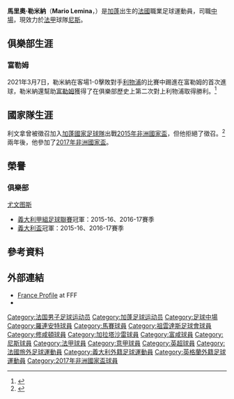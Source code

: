 {{noteTA
|G1=Football
|G2=uefa
|G3=EPL
|T=zh-hans:马里奥·勒米纳;zh-hk:馬里奧·利文拿;zh-tw:馬里奧·勒米納;
|1=zh-hans:马里奥·勒米纳;zh-hk:馬里奧·利文拿;zh-tw:馬里奧·勒米納;
|2=zh-hans:勒米纳;zh-hk:利文拿;zh-tw:勒米納;
}}
{{Infobox football biography
| name        = 馬里奧·勒米納<br/>Mario Lemina
| fullname    = Mario Lemina
| image       = FC Lorient - january 3rd 2013 training - Mario Lemina.JPG
| image_size  = 250
| birth_date  = {{birth date and age|1993|09|1|df=yes}}
| birth_place = {{GAB}}[[利伯維爾|利伯維爾]]
| height      = {{convert|1.83|m|abbr=on}}<ref>{{cite web|url=http://www.juventus.com/en/teams/first-team/midfielders/mario-lemina/index.php|title=Mario Lemina|publisher=juventus.com|accessdate=2015-12-11|archive-date=2017-08-09|archive-url=https://web.archive.org/web/20170809005307/http://www.juventus.com/en/teams/first-team/midfielders/mario-lemina/index.php|dead-url=no}}</ref>
| position    = [[中場|中場]]
| currentclub = [[尼斯蔚藍海岸奧林匹克體操俱樂部|尼斯]]
| clubnumber = 18
| youthyears1 = 2005–2013 | youthclubs1 = [[洛里昂足球俱樂部|洛里昂]]
| clubs1 = [[洛里昂足球俱樂部|洛里昂]]               | years1 = 2012–2013 | caps1 = 14 |goals1 = 0
| clubs2 = [[马赛奥林匹克|马赛]] | years2 = 2013–2015 | caps2 = 41 |goals2 = 2
| clubs3 =  [[尤文图斯足球俱乐部|尤文图斯]]  | years3 = 2015–2017 | caps3 = 29 |goals3 = 3
| clubs4 = [[南安普顿足球俱乐部|南安普顿]]  | years4 = 2017–2021 | caps4 = 46 |goals4 = 2
| years5 = 2019–2020
| clubs5 = → [[加拉塔沙雷體育會|加拉塔沙雷]] (外借)
| caps5 = 20
| goals5 = 0
| years6 = 2020–2021
| clubs6 = → [[富勒姆足球俱乐部|富勒姆]] (外借)
| caps6 = 28
| goals6 = 1
| clubs7 = [[尼斯蔚藍海岸奧林匹克體操俱樂部|尼斯]]  | years7 = 2021– | caps7 = 0 |goals7 = 0
| nationalyears1= 2013
| nationalteam1 = [[法國20歲以下國家足球隊|法國U20]]
| nationalcaps1 = 6
| nationalgoals1= 0
| nationalyears2= 2013
| nationalteam2 = [[法國21歲以下國家足球隊|法國U21]]
| nationalcaps2 = 1
| nationalgoals2= 0
| nationalyears3= 2015–
| nationalteam3 = [[加蓬国家足球队|加蓬]]
| nationalcaps3 = 19
| nationalgoals3= 3
| club-update = 2021年7月24日
| nationalteam-update = 2021年3月25日
}}
'''馬里奧·勒米納'''（'''Mario Lemina'''，{{bd|1993年|9月1日}}）是[[加蓬|加蓬]]出生的[[法國|法國]]職業足球運動員，司職[[中場|中場]]，現效力於[[法国足球甲级联赛|法甲]]球隊[[尼斯蔚藍海岸奧林匹克體操俱樂部|尼斯]]。

==俱樂部生涯==
===富勒姆===
2021年3月7日，勒米納在客場1-0擊敗對手[[利物浦足球俱乐部|利物浦]]的比賽中踢進在富勒姆的首次進球，勒米納還幫助[[富勒姆足球俱乐部|富勒姆]]獲得了在俱樂部歷史上第二次對上利物浦取得勝利。<ref>{{cite web|url=https://www.theguardian.com/football/2021/mar/07/liverpool-fulham-premier-league-match-report|title=Mario Lemina deepens Liverpool's gloom with vital winner for Fulham|language=en|date=2021-03-07|publisher=The Guardian|accessdate=2021-03-08|archive-date=2021-04-28|archive-url=https://web.archive.org/web/20210428073626/https://www.theguardian.com/football/2021/mar/07/liverpool-fulham-premier-league-match-report|dead-url=no}}</ref>

==國家隊生涯==
利文拿曾被徵召加入[[加蓬國家足球隊|加蓬國家足球隊]]出戰[[2015年非洲國家盃|2015年非洲國家盃]]，但他拒絕了徵召。<ref>{{cite web|url=http://www.lequipe.fr/Football/Actualites/Lemina-est-du-voyage/524621|title=Lemina refuse la sélection|language=fr|date=2014-12-28|publisher=[[L'Équipe|lequipe.fr]]|accessdate=2014-12-29|archive-date=2017-08-09|archive-url=https://web.archive.org/web/20170809054517/https://www.lequipe.fr/Football/Actualites/Lemina-est-du-voyage/524621|dead-url=no}}</ref>兩年後，他參加了[[2017年非洲國家盃|2017年非洲國家盃]]。

== 榮譽 ==
=== 俱樂部 ===
;{{flagicon|ITA}} [[尤文图斯足球俱乐部|尤文图斯]]
*[[義大利甲組足球聯賽|義大利甲組足球聯賽]]冠軍：2015-16、2016-17賽季
*[[義大利盃|義大利盃]]冠軍：2015-16、2016-17賽季

==參考資料==
{{Reflist}}

==外部連結==
* [http://www.fff.fr/equipes-de-france/tous-les-joueurs/fiche-joueur/2308100665-mario-lemina France Profile] {{Wayback|url=http://www.fff.fr/equipes-de-france/tous-les-joueurs/fiche-joueur/2308100665-mario-lemina |date=20180212201656 }} at FFF
* {{Soccerway}}

{{尼斯球员名单}}

{{DEFAULTSORT:Lemina, Mario}}

[[Category:法国男子足球运动员|Category:法国男子足球运动员]]
[[Category:加蓬足球运动员|Category:加蓬足球运动员]]
[[Category:足球中場|Category:足球中場]]
[[Category:羅連安特球員|Category:羅連安特球員]]
[[Category:馬賽球員|Category:馬賽球員]]
[[Category:祖雲達斯足球會球員|Category:祖雲達斯足球會球員]]
[[Category:修咸頓球員|Category:修咸頓球員]]
[[Category:加拉塔沙雷球員|Category:加拉塔沙雷球員]]
[[Category:富咸球員|Category:富咸球員]]
[[Category:尼斯球員|Category:尼斯球員]]
[[Category:法甲球員|Category:法甲球員]]
[[Category:意甲球員|Category:意甲球員]]
[[Category:英超球員|Category:英超球員]]
[[Category:法國旅外足球運動員|Category:法國旅外足球運動員]]
[[Category:義大利外籍足球運動員|Category:義大利外籍足球運動員]]
[[Category:英格蘭外籍足球運動員|Category:英格蘭外籍足球運動員]]
[[Category:2017年非洲國家盃球員|Category:2017年非洲國家盃球員]]